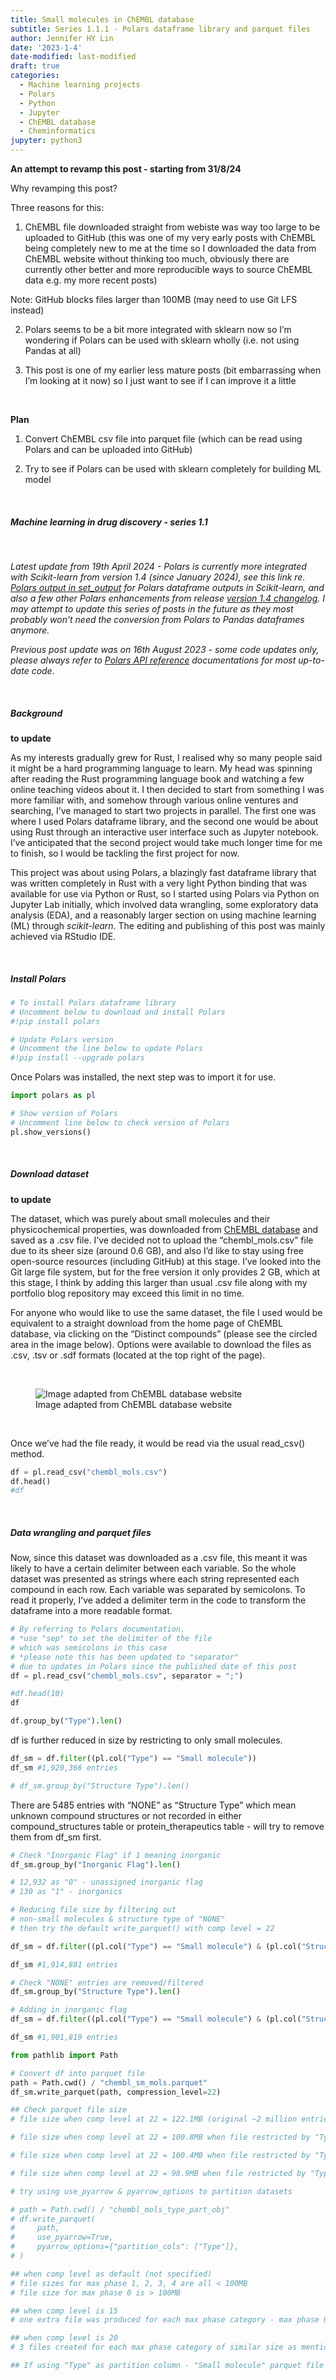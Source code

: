 ```yaml
---
title: Small molecules in ChEMBL database
subtitle: Series 1.1.1 - Polars dataframe library and parquet files
author: Jennifer HY Lin
date: '2023-1-4'
date-modified: last-modified
draft: true
categories:
  - Machine learning projects
  - Polars
  - Python
  - Jupyter
  - ChEMBL database
  - Cheminformatics
jupyter: python3
---
```


**An attempt to revamp this post - starting from 31/8/24**

Why revamping this post?

Three reasons for this: 

1. ChEMBL file downloaded straight from webiste was way too large to be uploaded to GitHub (this was one of my very early posts with ChEMBL being completely new to me at the time so I downloaded the data from ChEMBL website without thinking too much, obviously there are currently other better and more reproducible ways to source ChEMBL data e.g. my more recent posts)

Note: GitHub blocks files larger than 100MB (may need to use Git LFS instead)

2. Polars seems to be a bit more integrated with sklearn now so I'm wondering if Polars can be used with sklearn wholly (i.e. not using Pandas at all)

3. This post is one of my earlier less mature posts (bit embarrassing when I'm looking at it now) so I just want to see if I can improve it a little

<br>

**Plan**

1. Convert ChEMBL csv file into parquet file (which can be read using Polars and can be uploaded into GitHub)

2. Try to see if Polars can be used with sklearn completely for building ML model

<br>

##### ***Machine learning in drug discovery - series 1.1***

<br>

*Latest update from 19th April 2024 - Polars is currently more integrated with Scikit-learn from version 1.4 (since January 2024), see this link re. [Polars output in set_output](https://scikit-learn.org/stable/auto_examples/release_highlights/plot_release_highlights_1_4_0.html#polars-output-in-set-output) for Polars dataframe outputs in Scikit-learn, and also a few other Polars enhancements from release [version 1.4 changelog](https://scikit-learn.org/dev/whats_new/v1.4.html#). I may attempt to update this series of posts in the future as they most probably won't need the conversion from Polars to Pandas dataframes anymore.*

*Previous post update was on 16th August 2023 - some code updates only, please always refer to [Polars API reference](https://docs.pola.rs/py-polars/html/reference/index.html) documentations for most up-to-date code.*

<br>

##### **Background**

**to update**

As my interests gradually grew for Rust, I realised why so many people said it might be a hard programming language to learn. My head was spinning after reading the Rust programming language book and watching a few online teaching videos about it. I then decided to start from something I was more familiar with, and somehow through various online ventures and searching, I've managed to start two projects in parallel. The first one was where I used Polars dataframe library, and the second one would be about using Rust through an interactive user interface such as Jupyter notebook. I've anticipated that the second project would take much longer time for me to finish, so I would be tackling the first project for now.

This project was about using Polars, a blazingly fast dataframe library that was written completely in Rust with a very light Python binding that was available for use via Python or Rust, so I started using Polars via Python on Jupyter Lab initially, which involved data wrangling, some exploratory data analysis (EDA), and a reasonably larger section on using machine learning (ML) through *scikit-learn*. The editing and publishing of this post was mainly achieved via RStudio IDE.

<br>

##### **Install Polars**

```python
# To install Polars dataframe library
# Uncomment below to download and install Polars
#!pip install polars

# Update Polars version
# Uncomment the line below to update Polars
#!pip install --upgrade polars
```

Once Polars was installed, the next step was to import it for use.

```python
import polars as pl
```

```python
# Show version of Polars
# Uncomment line below to check version of Polars
pl.show_versions()
```

<br>

##### **Download dataset**

**to update**

The dataset, which was purely about small molecules and their physicochemical properties, was downloaded from [ChEMBL database](https://www.ebi.ac.uk/chembl/) and saved as a .csv file. I've decided not to upload the "chembl_mols.csv" file due to its sheer size (around 0.6 GB), and also I'd like to stay using free open-source resources (including GitHub) at this stage. I've looked into the Git large file system, but for the free version it only provides 2 GB, which at this stage, I think by adding this larger than usual .csv file along with my portfolio blog repository may exceed this limit in no time.

For anyone who would like to use the same dataset, the file I used would be equivalent to a straight download from the home page of ChEMBL database, via clicking on the "Distinct compounds" (please see the circled area in the image below). Options were available to download the files as .csv, .tsv or .sdf formats (located at the top right of the page).

<br>

![Image adapted from ChEMBL database website](ChEMBL_cpds.jpg){fig-align="center"}

<br>

Once we've had the file ready, it would be read via the usual read_csv() method.

```python
df = pl.read_csv("chembl_mols.csv")
df.head()
#df 
```

<br>

##### **Data wrangling and parquet files**

Now, since this dataset was downloaded as a .csv file, this meant it was likely to have a certain delimiter between each variable. So the whole dataset was presented as strings where each string represented each compound in each row. Each variable was separated by semicolons. To read it properly, I've added a delimiter term in the code to transform the dataframe into a more readable format.

```python
# By referring to Polars documentation, 
# *use "sep" to set the delimiter of the file
# which was semicolons in this case
# *please note this has been updated to "separator" 
# due to updates in Polars since the published date of this post
df = pl.read_csv("chembl_mols.csv", separator = ";")

#df.head(10)
df
```

```python
df.group_by("Type").len()
```

df is further reduced in size by restricting to only small molecules.

```python
df_sm = df.filter((pl.col("Type") == "Small molecule"))
df_sm #1,920,366 entries
```

```python
# df_sm.group_by("Structure Type").len()
```

There are 5485 entries with "NONE" as "Structure Type" which mean unknown compound structures or not recorded in either compound_structures table or protein_therapeutics table - will try to remove them from df_sm first.

```python
# Check "Inorganic Flag" if 1 meaning inorganic
df_sm.group_by("Inorganic Flag").len()

# 12,932 as "0" - unassigned inorganic flag
# 130 as "1" - inorganics
```

```python
# Reducing file size by filtering out 
# non-small molecules & structure type of "NONE"
# then try the default write_parquet() with comp level = 22

df_sm = df.filter((pl.col("Type") == "Small molecule") & (pl.col("Structure Type") != "NONE"))

df_sm #1,914,881 entries
```

```python
# Check "NONE" entries are removed/filtered
df_sm.group_by("Structure Type").len()
```

```python
# Adding in inorganic flag
df_sm = df.filter((pl.col("Type") == "Small molecule") & (pl.col("Structure Type") != "NONE") & (pl.col("Inorganic Flag") == -1 ))

df_sm #1,901,819 entries
```

```python
from pathlib import Path
```

```python
# Convert df into parquet file
path = Path.cwd() / "chembl_sm_mols.parquet"
df_sm.write_parquet(path, compression_level=22)

## Check parquet file size
# file size when comp level at 22 = 122.1MB (original ~2 million entries)

# file size when comp level at 22 = 100.8MB when file restricted by "Type" == "Small molecule" (1,920,366 entries)

# file size when comp level at 22 = 100.4MB when file restricted by "Type" == "Small molecule" & "Structure Type" != "NONE" (1,914,881 entries)

# file size when comp level at 22 = 98.9MB when file restricted by "Type" == "Small molecule" & "Structure Type" != "NONE" & "Inorganic Flag" == -1 (1,901,819 entries entries)
```

```python
# try using use_pyarrow & pyarrow_options to partition datasets

# path = Path.cwd() / "chembl_mols_type_part_obj"
# df.write_parquet(
#     path,
#     use_pyarrow=True,
#     pyarrow_options={"partition_cols": ["Type"]},
# )

## when comp level as default (not specified)
# file sizes for max phase 1, 2, 3, 4 are all < 100MB
# file size for max phase 0 is > 100MB

## when comp level is 15
# one extra file was produced for each max phase category - max phase 0 had two > 100MB files (not ideal)

## when comp level is 20
# 3 files created for each max phase category of similar size as mentioned previously

## If using "Type" as partition column - "Small molecule" parquet file size = 134.3MB
```
